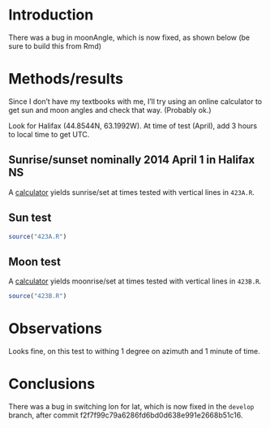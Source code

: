 # Introduction

There was a bug in moonAngle, which is now fixed, as shown below (be sure to build this from Rmd)


# Methods/results

Since I don't have my textbooks with me, I'll try using an online calculator to
get sun and moon angles and check that way.  (Probably ok.)

Look for Halifax (44.8544N, 63.1992W).  At time of test (April), add 3 hours to
local time to get UTC.

## Sunrise/sunset nominally 2014 April 1 in Halifax NS

A
[calculator](http://www.timeanddate.com/worldclock/astronomy.html?n=286&month=4&year=2014&obj=sun&afl=-1&day=1)
yields sunrise/set at times tested with vertical lines in ``423A.R``.

## Sun test

```r
source("423A.R")
```

## Moon test

A [calculator](http://www.timeanddate.com/worldclock/astronomy.html?n=286&month=4&year=2014&obj=moon&afl=-1&day=1)
yields moonrise/set at times tested with vertical lines in ``423B.R``.

```r
source("423B.R")
```

# Observations

Looks fine, on this test to withing 1 degree on azimuth and 1 minute of time.


# Conclusions

There was a bug in switching lon for lat, which is now fixed in the ``develop``
branch, after commit f2f7f99c79a6286fd6bd0d638e991e2668b51c16.

